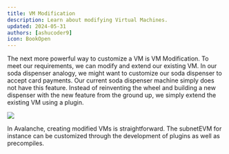 ```yaml
---
title: VM Modification
description: Learn about modifying Virtual Machines.
updated: 2024-05-31
authors: [ashucoder9]
icon: BookOpen
---
```


The next more powerful way to customize a VM is VM Modification. To meet our requirements, we can modify and extend our existing VM. In our soda dispenser analogy, we might want to customize our soda dispenser to accept card payments. Our current soda dispenser machine simply does not have this feature. Instead of reinventing the wheel and building a new dispenser with the new feature from the ground up, we simply extend the existing VM using a plugin.

![](https://qizat5l3bwvomkny.public.blob.vercel-storage.com/builders-hub/course-images/avalanche-fundamentals/34-C4A2siQ7sVC3E0NAYfJ60Kr6AJDVQA.png)

In Avalanche, creating modified VMs is straightforward. The subnetEVM for instance can be customized through the development of plugins as well as precompiles.

<Quiz quizId="117"/>
